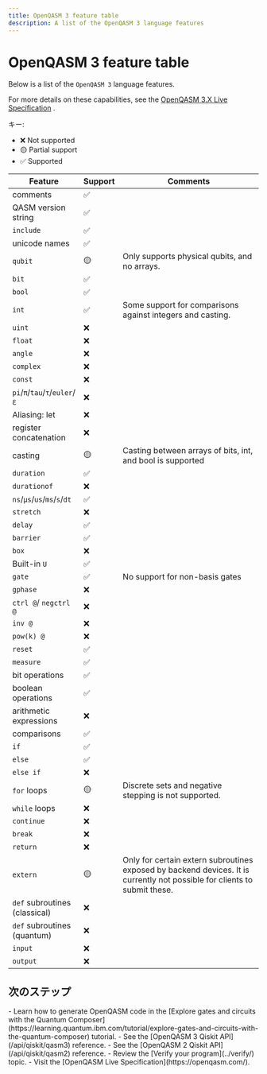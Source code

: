 ```yaml
---
title: OpenQASM 3 feature table
description: A list of the OpenQASM 3 language features
---
```


# OpenQASM 3 feature table

Below is a list of the `OpenQASM 3` language features.

For more details on these capabilities, see the [OpenQASM 3.X Live Specification](https://openqasm.com/) .

キー:

-   ❌ Not supported
-   🟡 Partial support
-   ✅ Supported

| Feature                        | Support | Comments                                                                                                                  |
| ------------------------------ | ------- | ------------------------------------------------------------------------------------------------------------------------- |
| comments                       | ✅       |                                                                                                                           |
| QASM version string            | ✅       |                                                                                                                           |
| `include`                      | ✅       |                                                                                                                           |
| unicode names                  | ✅       |                                                                                                                           |
| `qubit`                        | 🟡      | Only supports physical qubits, and no arrays.                                                                             |
| `bit`                          | ✅       |                                                                                                                           |
| `bool`                         | ✅       |                                                                                                                           |
| `int`                          | ✅       | Some support for comparisons against integers and casting.                                                                |
| `uint`                         | ❌       |                                                                                                                           |
| `float`                        | ❌       |                                                                                                                           |
| `angle`                        | ❌       |                                                                                                                           |
| `complex`                      | ❌       |                                                                                                                           |
| `const`                        | ❌       |                                                                                                                           |
| `pi`/`π`/`tau`/`τ`/`euler`/`ℇ` | ❌       |                                                                                                                           |
| Aliasing: let                  | ❌       |                                                                                                                           |
| register concatenation         | ❌       |                                                                                                                           |
| casting                        | 🟡      | Casting between arrays of bits, int, and bool is supported                                                                |
| `duration`                     | ✅       |                                                                                                                           |
| `durationof`                   | ❌       |                                                                                                                           |
| `ns`/`µs`/`us`/`ms`/`s`/`dt`   | ✅       |                                                                                                                           |
| `stretch`                      | ❌       |                                                                                                                           |
| `delay`                        | ✅       |                                                                                                                           |
| `barrier`                      | ✅       |                                                                                                                           |
| `box`                          | ❌       |                                                                                                                           |
| Built-in `U`                   | ✅       |                                                                                                                           |
| `gate`                         | ✅       | No support for non-basis gates                                                                                            |
| `gphase`                       | ❌       |                                                                                                                           |
| `ctrl @`/ `negctrl @`          | ❌       |                                                                                                                           |
| `inv @`                        | ❌       |                                                                                                                           |
| `pow(k) @`                     | ❌       |                                                                                                                           |
| `reset`                        | ✅       |                                                                                                                           |
| `measure`                      | ✅       |                                                                                                                           |
| bit operations                 | ✅       |                                                                                                                           |
| boolean operations             | ✅       |                                                                                                                           |
| arithmetic expressions         | ❌       |                                                                                                                           |
| comparisons                    | ✅       |                                                                                                                           |
| `if`                           | ✅       |                                                                                                                           |
| `else`                         | ✅       |                                                                                                                           |
| `else if`                      | ❌       |                                                                                                                           |
| `for` loops                    | 🟡      | Discrete sets and negative stepping is not supported.                                                                     |
| `while` loops                  | ❌       |                                                                                                                           |
| `continue`                     | ❌       |                                                                                                                           |
| `break`                        | ❌       |                                                                                                                           |
| `return`                       | ❌       |                                                                                                                           |
| `extern`                       | 🟡      | Only for certain extern subroutines exposed by backend devices. It is currently not possible for clients to submit these. |
| `def` subroutines (classical)  | ❌       |                                                                                                                           |
| `def` subroutines (quantum)    | ❌       |                                                                                                                           |
| `input`                        | ❌       |                                                                                                                           |
| `output`                       | ❌       |                                                                                                                           |

## 次のステップ

<Admonition type="tip" title="Recommendations">
    - Learn how to generate OpenQASM code in the [Explore gates and circuits with the Quantum Composer](https://learning.quantum.ibm.com/tutorial/explore-gates-and-circuits-with-the-quantum-composer) tutorial.
    - See the [OpenQASM 3 Qiskit API](/api/qiskit/qasm3) reference.
    - See the [OpenQASM 2 Qiskit API](/api/qiskit/qasm2) reference.
    - Review the [Verify your program](../verify/) topic.
    - Visit the [OpenQASM Live Specification](https://openqasm.com/).
</Admonition>
